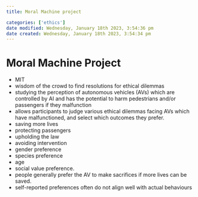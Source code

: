 ```yaml
---
title: Moral Machine project

categories: ['ethics']
date modified: Wednesday, January 18th 2023, 3:54:36 pm
date created: Wednesday, January 18th 2023, 3:54:34 pm
---
```


# Moral Machine Project


- MIT
- wisdom of the crowd to find resolutions for ethical dilemmas
- studying the perception of autonomous vehicles (AVs) which are controlled by AI and has the potential to harm pedestrians and/or passengers if they malfunction
- allows participants to judge various ethical dilemmas facing AVs which have malfunctioned, and select which outcomes they prefer.
- saving more lives
- protecting passengers
- upholding the law
- avoiding intervention
- gender preference
- species preference
- age
- social value preference.
- people generally prefer the AV to make sacrifices if more lives can be saved.
- self-reported preferences often do not align well with actual behaviours



